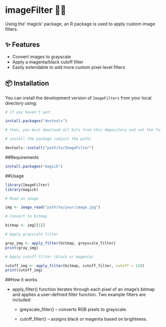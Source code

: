 # imageFilter 📸🎨

Using the' magick' package, an R package is used to apply custom image filters.

## ✨ Features

-   Convert images to grayscale
-   Apply a magenta/black cutoff filter
-   Easily extendable to add more custom pixel-level filters

## 📦 Installation

You can install the development version of `ImageFilters` from your local directory using:

```{r}
# if you haven't yet:

install.packages("devtools")

# then, you must download all bits from this depository and set the folder as working directory

# install the package (adjust the path)

devtools::install("path/to/ImageFilter")
```

##Requirements

```{r}
install.packages("magick")
```

##Usage

```{r}
library(ImageFilter)
library(magick)

# Read an image

img <- image_read("path/to/your/image.jpg")

# Convert to bitmap

bitmap <- img[[1]]

# Apply grayscale filter

gray_img <- apply_filter(bitmap, greyscale_filter)
print(gray_img)

# Apply cutoff filter (black or magenta)

cutoff_img <- apply_filter(bitmap, cutoff_filter, cutoff = 128)
print(cutoff_img)
```

##How it works

-   apply_filter() function iterates through each pixel of an image’s bitmap and applies a user-defined filter function. Two example filters are included:

    -   greyscale_filter() – converts RGB pixels to grayscale.

    -   cutoff_filter() – assigns black or magenta based on brightness.
